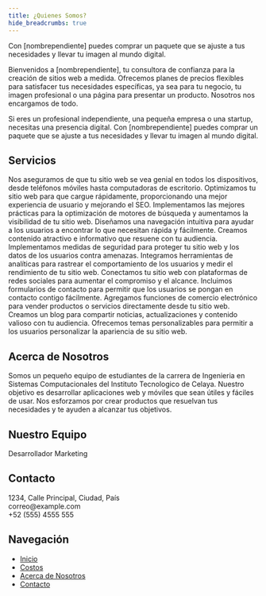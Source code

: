 ```yaml
---
title: ¿Quienes Somos?
hide_breadcrumbs: true
---
```



<Callout variant="success" title="Lleva tu imagen al mundo digital">
    Con [nombrependiente] puedes comprar un paquete que se ajuste a tus necesidades y llevar tu imagen al mundo digital.
</Callout>

Bienvenidos a [nombrependiente], tu consultora de confianza para la creación de sitios web a medida. Ofrecemos planes de precios flexibles para satisfacer tus necesidades específicas, ya sea para tu negocio, tu imagen profesional o una página para presentar un producto. Nosotros nos encargamos de todo.

Si eres un profesional independiente, una pequeña empresa o una startup, necesitas una presencia digital. Con [nombrependiente] puedes comprar un paquete que se ajuste a tus necesidades y llevar tu imagen al mundo digital.

## Servicios

<Card title="Diseño Responsivo" icon={Globe} color="Pink">
  Nos aseguramos de que tu sitio web se vea genial en todos los dispositivos, desde teléfonos móviles hasta computadoras de escritorio.
</Card>

<Card title="Velocidad de Carga Rápida" icon={TrendingUp} color="Purple">
  Optimizamos tu sitio web para que cargue rápidamente, proporcionando una mejor experiencia de usuario y mejorando el SEO.
</Card>

<Card title="Optimización SEO" icon={BarChart2} color="Red">
  Implementamos las mejores prácticas para la optimización de motores de búsqueda y aumentamos la visibilidad de tu sitio web.
</Card>

<Card title="Navegación Amigable" icon={Layout} color="Orange">
  Diseñamos una navegación intuitiva para ayudar a los usuarios a encontrar lo que necesitan rápida y fácilmente.
</Card>

<Card title="Contenido de Alta Calidad" icon={Edit3} color="Yellow">
  Creamos contenido atractivo e informativo que resuene con tu audiencia.
</Card>

<Card title="Seguridad" icon={Shield} color="Green">
  Implementamos medidas de seguridad para proteger tu sitio web y los datos de los usuarios contra amenazas.
</Card>

<Card title="Integración de Analíticas" icon={BarChart2} color="Teal">
  Integramos herramientas de analíticas para rastrear el comportamiento de los usuarios y medir el rendimiento de tu sitio web.
</Card>

<Card title="Integración con Redes Sociales" icon={Globe} color="Sky">
  Conectamos tu sitio web con plataformas de redes sociales para aumentar el compromiso y el alcance.
</Card>

<Card title="Formularios de Contacto" icon={Phone} color="Blue">
  Incluimos formularios de contacto para permitir que los usuarios se pongan en contacto contigo fácilmente.
</Card>

<Card title="Funcionalidad de Comercio Electrónico" icon={ShoppingCart} color="Pink">
  Agregamos funciones de comercio electrónico para vender productos o servicios directamente desde tu sitio web.
</Card>

<Card title="Blog" icon={Edit3} color="Purple">
  Creamos un blog para compartir noticias, actualizaciones y contenido valioso con tu audiencia.
</Card>

<Card title="Temas Personalizables" icon={Layout} color="Red">
  Ofrecemos temas personalizables para permitir a los usuarios personalizar la apariencia de su sitio web.
</Card>

## Acerca de Nosotros

<Callout variant="info" title="Nuestro Equipo">
  Somos un pequeño equipo de estudiantes de la carrera de Ingenieria en Sistemas Computacionales del Instituto Tecnologico de Celaya.
</Callout>

<Card title="Desarrollando la creatividad y la innovación" icon={Users} color="Orange">
  Nuestro objetivo es desarrollar aplicaciones web y móviles que sean útiles y fáciles de usar. Nos esforzamos por crear productos que resuelvan tus necesidades y te ayuden a alcanzar tus objetivos.
</Card>

## Nuestro Equipo

<Card title="Andres Castillo" icon={Users} color="Yellow">
  Desarrollador
</Card>

<Card title="Uriel Flores" icon={Users} color="Green">
  Marketing
</Card>

## Contacto

<Callout variant="info" title="Información de Contacto">
  1234, Calle Principal, Ciudad, País<br/>
  correo@example.com<br/>
  +52 (555) 4555 555
</Callout>

## Navegación

- [Inicio](/inicio)
- [Costos](/costos)
- [Acerca de Nosotros](/acerca-de-nosotros)
- [Contacto](/contacto)
